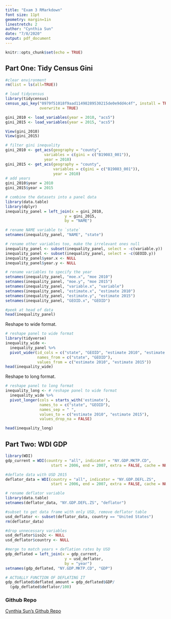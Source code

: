 ```yaml
---
title: "Exam 3 RMarkdown"
font size: 11pt
geometry: margin=1in
linestretch: 2
author: "Cynthia Sun"
date: "7/8/2020"
output: pdf_document
---
```


```r
knitr::opts_chunk$set(echo = TRUE)
```

## Part One: Tidy Census Gini

```r
#clear environment
rm(list = ls(all=TRUE))

# load tidycensus 
library(tidycensus)
census_api_key("0979f51018f9aad11498289530215de0e9dd4c4f", install = TRUE,
               overwrite = TRUE)

gini_2010 <- load_variables(year = 2010, "acs5")
gini_2015 <- load_variables(year = 2015, "acs5")

View(gini_2010)
View(gini_2015)

# filter gini inequality
gini_2010 <- get_acs(geography = "county", 
                 variables = c(gini = c("B19083_001")), 
                 year = 2010)
gini_2015 <- get_acs(geography = "county", 
                     variables = c(gini = c("B19083_001")), 
                     year = 2010)
# add years
gini_2010$year = 2010
gini_2015$year = 2015

# combine the datasets into a panel data
library(data.table)
library(dplyr)
inequality_panel = left_join(x = gini_2010,
                          y = gini_2015,
                          by = "NAME")

# rename NAME variable to `state`
setnames(inequality_panel, "NAME", "state")

# rename other variables too, make the irrelevant ones null
inequality_panel <- subset(inequality_panel, select = -c(variable.y))
inequality_panel <- subset(inequality_panel, select = -c(GEOID.y))
inequality_panel$year.x <- NULL
inequality_panel$year.y <- NULL

# rename variables to specify the year
setnames(inequality_panel, "moe.x", "moe 2010")
setnames(inequality_panel, "moe.y", "moe 2015")
setnames(inequality_panel, "variable.x", "variable")
setnames(inequality_panel, "estimate.x", "estimate 2010")
setnames(inequality_panel, "estimate.y", "estimate 2015")
setnames(inequality_panel, "GEOID.x", "GEOID")

#peek at head of data
head(inequality_panel)
```

Reshape to wide format.
```r
# reshape panel to wide format
library(tidyverse)
inequality_wide <-
  inequality_panel %>%
  pivot_wider(id_cols = c("state", "GEOID", "estimate 2010", "estimate 2015"),
              names_from = c("state", "GEOID"),
              values_from = c("estimate 2010", "estimate 2015"))
head(inequality_wide)
```
Reshape to long format.
```r
# reshape panel to long format
inequality_long <- # reshape panel to wide format
  inequality_wide %>%
  pivot_longer(cols = starts_with('estimate'),
               names_to = c("state", "GEOID"),
               names_sep = " ",
               values_to = c("estimate 2010", "estimate 2015"),
               values_drop_na = FALSE)

head(inequality_long)
```
## Part Two: WDI GDP

```r
library(WDI)
gdp_current = WDI(country = "all", indicator = "NY.GDP.MKTP.CD",
                    start = 2006, end = 2007, extra = FALSE, cache = NULL)

#deflate data with USD 2015
deflator_data = WDI(country = "all", indicator = "NY.GDP.DEFL.ZS",
                    start = 2006, end = 2007, extra = FALSE, cache = NULL)

# rename deflator variable
library(data.table)
setnames(deflator_data, "NY.GDP.DEFL.ZS", "deflator")

#subset to get data frame with only USD, remove deflator table
usd_deflator <- subset(deflator_data, country == "United States")
rm(deflator_data)

#drop unnecessary variables
usd_deflator$iso2c <- NULL
usd_deflator$country <- NULL

#merge to match years + deflation rates by USD
gdp_deflated = left_join(x = gdp_current,
                          y = usd_deflator,
                          by = "year")
setnames(gdp_deflated, "NY.GDP.MKTP.CD", "GDP")

# ACTUALLY FUNCTION OF DEFLATING IT
gdp_deflated$deflated_amount = gdp_deflated$GDP/
  (gdp_deflated$deflator/100)
```


### Github Repo
[Cynthia Sun's Github Repo](https://github.com/cynthiamsun/DataSciExam3)